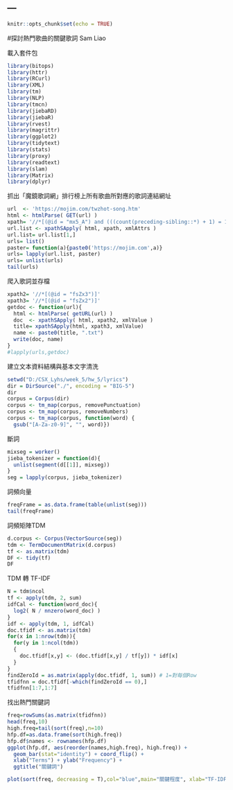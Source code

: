 ---
---

```r
knitr::opts_chunk$set(echo = TRUE)
```

#探討熱門歌曲的關鍵歌詞
Sam Liao

載入套件包
```r
library(bitops)
library(httr)
library(RCurl)
library(XML)
library(tm)
library(NLP)
library(tmcn)
library(jiebaRD)
library(jiebaR)
library(rvest)
library(magrittr)
library(ggplot2)
library(tidytext)
library(stats)
library(proxy)
library(readtext)
library(slam)
library(Matrix)
library(dplyr)
```

抓出「魔鏡歌詞網」排行榜上所有歌曲所對應的歌詞連結網址
```r
url  <- 'https://mojim.com/twzhot-song.htm'
html <- htmlParse( GET(url) )
xpath= '//*[(@id = "mx5_A") and (((count(preceding-sibling::*) + 1) = 1) and parent::*)]//a[(((count(preceding-sibling::*) + 1) = 1) and parent::*)]'
url.list <- xpathSApply( html, xpath, xmlAttrs )
url.list= url.list[1,]
urls= list()
paster= function(a){paste0('https://mojim.com',a)}
urls= lapply(url.list, paster)
urls= unlist(urls)
tail(urls)
```

爬入歌詞並存檔
```r
xpath2= '//*[(@id = "fsZx3")]'
xpath3= '//*[(@id = "fsZx2")]'
getdoc <- function(url){
  html <- htmlParse( getURL(url) )
  doc  <- xpathSApply( html, xpath2, xmlValue )
  title= xpathSApply(html, xpath3, xmlValue)
  name <- paste0(title, ".txt")
  write(doc, name)
}
#lapply(urls,getdoc)
```

建立文本資料結構與基本文字清洗
```r
setwd("D:/CSX_Lyhs/week_5/hw_5/lyrics")
dir = DirSource("./", encoding = "BIG-5")
dir
corpus = Corpus(dir)
corpus <- tm_map(corpus, removePunctuation)
corpus <- tm_map(corpus, removeNumbers)
corpus <- tm_map(corpus, function(word) {
  gsub("[A-Za-z0-9]", "", word)})
```

斷詞
```r
mixseg = worker()
jieba_tokenizer = function(d){
  unlist(segment(d[[1]], mixseg))
}
seg = lapply(corpus, jieba_tokenizer)
```

詞頻向量
```r
freqFrame = as.data.frame(table(unlist(seg)))
tail(freqFrame)
```

詞頻矩陣TDM
```r
d.corpus <- Corpus(VectorSource(seg))
tdm <- TermDocumentMatrix(d.corpus)
tf <- as.matrix(tdm)
DF <- tidy(tf)
DF
```

TDM 轉 TF-IDF
```r
N = tdm$ncol
tf <- apply(tdm, 2, sum) 
idfCal <- function(word_doc){ 
  log2( N / nnzero(word_doc) )   
}
idf <- apply(tdm, 1, idfCal)
doc.tfidf <- as.matrix(tdm)
for(x in 1:nrow(tdm)){
  for(y in 1:ncol(tdm))
  {
    doc.tfidf[x,y] <- (doc.tfidf[x,y] / tf[y]) * idf[x]
  }
}
findZeroId = as.matrix(apply(doc.tfidf, 1, sum)) # 1=對每個Row
tfidfnn = doc.tfidf[-which(findZeroId == 0),]
tfidfnn[1:7,1:7]
```

找出熱門關鍵詞
```r
freq=rowSums(as.matrix(tfidfnn))
head(freq,10)
high.freq=tail(sort(freq),n=10)
hfp.df=as.data.frame(sort(high.freq))
hfp.df$names <- rownames(hfp.df) 
ggplot(hfp.df, aes(reorder(names,high.freq), high.freq)) +
  geom_bar(stat="identity") + coord_flip() + 
  xlab("Terms") + ylab("Frequency") +
  ggtitle("關鍵詞")

plot(sort(freq, decreasing = T),col="blue",main="關鍵程度", xlab="TF-IDF-based rank", ylab = "TF-IDF")
```


